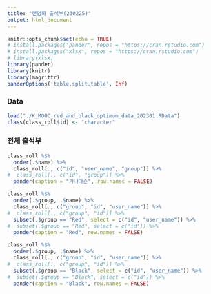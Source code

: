 ```yaml
---
title: "랜덤화 출석부(230225)"
output: html_document
---
```


```r
knitr::opts_chunk$set(echo = TRUE)
# install.packages("pander", repos = "https://cran.rstudio.com")
# install.packages("xlsx", repos = "https://cran.rstudio.com")
# library(xlsx)
library(pander)
library(knitr)
library(magrittr)
panderOptions('table.split.table', Inf)
```


### Data

```r
load("./K_MOOC_red_and_black_optimum_data_202301.RData")
class(class_roll$id) <- "character" 
```

### 전체 출석부


```r
class_roll %$%
  order(.$name) %>%
  class_roll[., c("id", "user_name", "group")] %>%
#  class_roll[., c("id", "group")] %>%
  pander(caption = "가나다순", row.names = FALSE)
```

<P style="page-break-before:always">

```r
class_roll %$%
  order(.$group, .$name) %>%
  class_roll[., c("group", "id", "user_name")] %>%
#  class_roll[., c("group", "id")] %>%
  subset(.$group == "Red", select = c("id", "user_name")) %>%
#  subset(.$group == "Red", select = c("id")) %>%
  pander(caption = "Red", row.names = FALSE)
```

<P style="page-break-before:always">

```r
class_roll %$%
  order(.$group, .$name) %>%
  class_roll[., c("group", "id", "user_name")] %>%
#  class_roll[., c("group", "id")] %>%
  subset(.$group == "Black", select = c("id", "user_name")) %>%
#  subset(.$group == "Black", select = c("id")) %>%
  pander(caption = "Black", row.names = FALSE)
```

<P style="page-break-before:always">

